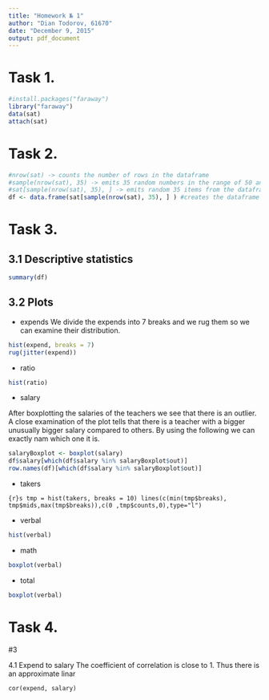 ```yaml
---
title: "Homework № 1"
author: "Dian Todorov, 61670"
date: "December 9, 2015"
output: pdf_document
---
```


Task 1.
======
```r
#install.packages("faraway")
library("faraway")
data(sat)
attach(sat)
```

Task 2.
======
```r
#nrow(sat) -> counts the number of rows in the dataframe
#sample(nrow(sat), 35) -> emits 35 random numbers in the range of 50 and 35
#sat[sample(nrow(sat), 35), ] -> emits random 35 items from the dataframe sat
df <- data.frame(sat[sample(nrow(sat), 35), ] ) #creates the dataframe
```

Task 3.
======
3.1  Descriptive statistics
-----

```r
summary(df)
```

3.2 Plots
----

* expends
We divide the expends into 7 breaks and we rug them so we can examine their distribution.
```r
hist(expend, breaks = 7)
rug(jitter(expend))
```

* ratio
```r
hist(ratio)
```
* salary

After boxplotting the salaries of the teachers we see that there is an outlier. A close examination of the plot tells that there is a teacher with a bigger unusually bigger salary compared to others. By using the following we can exactly nam which one it is.

```r
salaryBoxplot <- boxplot(salary)
df$salary[which(df$salary %in% salaryBoxplot$out)]
row.names(df)[which(df$salary %in% salaryBoxplot$out)]
```


* takers

```{r}s
tmp = hist(takers, breaks = 10)
lines(c(min(tmp$breaks), tmp$mids,max(tmp$breaks)),c(0 ,tmp$counts,0),type="l")
```

* verbal
```r
hist(verbal)
```
* math
```r
boxplot(verbal)
```
* total
```r
boxplot(verbal)
```

Task 4.
======
#3

4.1 Expend to salary
The coefficient of correlation is close to 1. Thus there is an approximate linar 
```
cor(expend, salary)
```
